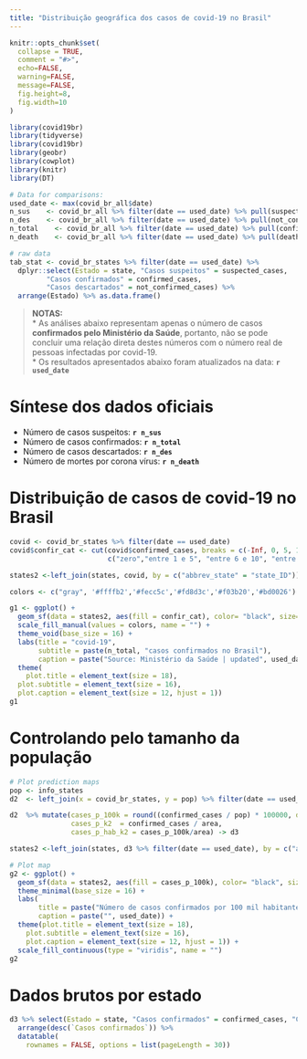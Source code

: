 ```yaml
---
title: "Distribuição geográfica dos casos de covid-19 no Brasil"
---
```


```r
knitr::opts_chunk$set(
  collapse = TRUE,
  comment = "#>",
  echo=FALSE, 
  warning=FALSE, 
  message=FALSE, 
  fig.height=8, 
  fig.width=10
)
```

```r
library(covid19br)
library(tidyverse)
library(covid19br)
library(geobr)
library(cowplot)
library(knitr)
library(DT)

# Data for comparisons:
used_date <- max(covid_br_all$date)
n_sus    <- covid_br_all %>% filter(date == used_date) %>% pull(suspected_cases)
n_des    <- covid_br_all %>% filter(date == used_date) %>% pull(not_confirmed_cases)
n_total    <- covid_br_all %>% filter(date == used_date) %>% pull(confirmed_cases)
n_death    <- covid_br_all %>% filter(date == used_date) %>% pull(deaths)

# raw data
tab_stat <- covid_br_states %>% filter(date == used_date) %>% 
  dplyr::select(Estado = state, "Casos suspeitos" = suspected_cases, 
         "Casos confirmados" = confirmed_cases,
         "Casos descartados" = not_confirmed_cases) %>% 
  arrange(Estado) %>% as.data.frame()
```

> __NOTAS:__   
* As análises abaixo representam apenas o número de casos __confirmados pelo Ministério da Saúde__, portanto,
não se pode concluir uma relação direta destes números com o número real de pessoas infectadas por covid-19.  
* Os resultados apresentados abaixo foram atualizados na data: __`r used_date`__

# Síntese dos dados oficiais

* Número de casos suspeitos: __`r n_sus`__  
* Número de casos confirmados: __`r n_total`__  
* Número de casos descartados: __`r n_des`__  
* Número de mortes por corona vírus: __`r n_death`__  

# Distribuição de casos de covid-19 no Brasil

```r
covid <- covid_br_states %>% filter(date == used_date)
covid$confir_cat <- cut(covid$confirmed_cases, breaks = c(-Inf, 0, 5, 10, 100, Inf), include.lowest = TRUE,
                        c("zero","entre 1 e 5", "entre 6 e 10", "entre 11 e 100", "maior que 100"))

states2 <-left_join(states, covid, by = c("abbrev_state" = "state_ID"))

colors <- c("gray", '#ffffb2','#fecc5c','#fd8d3c','#f03b20','#bd0026')

g1 <- ggplot() +
  geom_sf(data = states2, aes(fill = confir_cat), color= "black", size=.15) +
  scale_fill_manual(values = colors, name = "") +
  theme_void(base_size = 16) +
  labs(title = "covid-19",
       subtitle = paste(n_total, "casos confirmados no Brasil"),
       caption = paste("Source: Ministério da Saúde | updated", used_date)) +
  theme( 
    plot.title = element_text(size = 18),
  plot.subtitle = element_text(size = 16),
  plot.caption = element_text(size = 12, hjust = 1)) 
g1

```

# Controlando pelo tamanho da população

```r
# Plot prediction maps
pop <- info_states
d2  <- left_join(x = covid_br_states, y = pop) %>% filter(date == used_date)

d2  %>% mutate(cases_p_100k = round((confirmed_cases / pop) * 100000, digits = 3),
               cases_p_k2  = confirmed_cases / area,
               cases_p_hab_k2 = cases_p_100k/area) -> d3

states2 <-left_join(states, d3 %>% filter(date == used_date), by = c("abbrev_state" = "state_ID"))

# Plot map
g2 <- ggplot() +
  geom_sf(data = states2, aes(fill = cases_p_100k), color= "black", size=.15) +
  theme_minimal(base_size = 16) +
  labs(
       title = paste("Número de casos confirmados por 100 mil habitantes"),
       caption = paste("", used_date)) +
  theme(plot.title = element_text(size = 18),
    plot.subtitle = element_text(size = 16),
    plot.caption = element_text(size = 12, hjust = 1)) +
  scale_fill_continuous(type = "viridis", name = "")
g2
```

# Dados brutos por estado

```r
d3 %>% select(Estado = state, "Casos confirmados" = confirmed_cases, "Casos por 100 mil habitantes" = cases_p_100k) %>% 
  arrange(desc(`Casos confirmados`)) %>% 
  datatable(
    rownames = FALSE, options = list(pageLength = 30))
```


